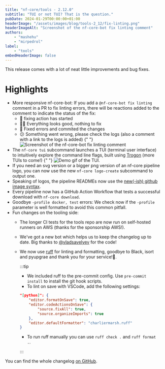 ```yaml
---
title: "nf-core/tools - 2.12.0"
subtitle: "TUI or not TUI? That is the question."
pubDate: 2024-01-29T00:00:00+01:00
headerImage: "/assets/images/blog/tools-2_12/fix-linting.png"
headerImageAlt: "Screenshot of the nf-core-bot fix linting comment"
authors:
    - "mashehu"
    - "mirpedrol"
label:
    - "tools"
embedHeaderImage: false
---
```



This release comes with a lot of neat little improvements and bug fixes.

# Highlights

- More responsive nf-core-bot: If you add a `@nf-core-bot fix linting`
  comment in a PR to fix linting errors, there will be reactions added
  to the comment to indicate the status of the fix:
    - 👀 fixing action has started
    - 👍🏻 Everything looks good, nothing to fix
    - 🎉 Fixed errors and commited the changes
    - 😕 Something went wrong, please check the logs (also a comment with a link
      to the logs is added)
      {" "}
        <Image src={fix_linting} alt="Screenshot of the nf-core-bot fix linting comment" />
- The `nf-core tui` subcommand launches a TUI (terminal user interface) to
  intuitively explore the command line flags, built using
  [Trogon](https://github.com/Textualize/trogon) (more TUIs to come!)
  {" "}
    <img src={tui.src} alt="Demo gif of the TUI." class="img-fluid" />
- If you need an svg version or a bigger png version of an nf-core pipeline logo,
  you can now use the new `nf-core logo-create` subcommand to output one.
- Speaking of logos, the pipeline READMEs now use the [new(-ish) github image syntax](https://github.blog/changelog/2022-08-15-specify-theme-context-for-images-in-markdown-ga/).
- Every pipeline now has a GitHub Action Workflow that tests a
  successful download with `nf-core download`.
- Goodbye `-profile docker, test` errors: We check now if the `-profile` parameter is
  well formatted to avoid this common pitfall.
- Fun changes on the tooling side:
    - The longer CI tests for the tools repo are now run on self-hosted runners on
      AWS (thanks for the sponsorship AWS!).
    - We've got a new bot which helps us to keep the changelog up to date.
      Big thanks to [@vladsavelyev](https://github.com/vladsavelyev) for the code!
    - We now use [ruff](https://github.com/astral-sh/ruff) for linting and formatting, goodbye to Black, isort and pyupgrae
      and thank you for your service!🫡.

        :::tip
        - We included ruff to the pre-commit config. Use `pre-commit install` to install the git hook scripts.
        - To lint on save with VSCode, add the following settings:

        ```json title=".vscode/settings.json"
        "[python]": {
            "editor.formatOnSave": true,
            "editor.codeActionsOnSave": {
                "source.fixAll": true,
                "source.organizeImports": true
            },
            "editor.defaultFormatter": "charliermarsh.ruff"
        }
        ```

        - To run ruff manually you can use `ruff check .` and `ruff format .`.

        :::

You can find the whole changelog [on GitHub](https://github.com/nf-core/tools/releases/tag/2.12.0).
